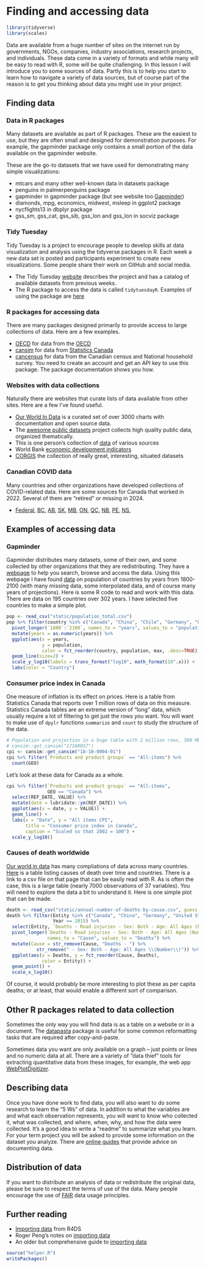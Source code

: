 # Finding and accessing data {#data-sources}

```r
library(tidyverse)
library(scales)
```

Data are available from a huge number of sites on the internet run by governments, NGOs, companies, industry associations, research projects, and individuals. These data come in a variety of formats and while many will be easy to read with R, some will be quite challenging. In this lesson I will introduce you to some sources of data. Partly this is to help you start to learn how to navigate a variety of data sources, but of course part of the reason is to get you thinking about data you might use in your project. 

## Finding data

### Data in R packages

Many datasets are available as part of R packages. These are the easiest to use, but they are often small and designed for demonstration purposes. For example, the gapminder package only contains a small portion of the data available on the gapminder website.

These are the go-to datasets that we have used for demonstrating many simple visualizations:

* mtcars and many other well-known data in datasets package
* penguins in palmerpenguins package
* gapminder in gapminder package  (but see website too [Gapminder](https://www.gapminder.org/data/))
* diamonds, mpg, economics, midwest, msleep in ggplot2 package
* nycflights13 in dbplyr package
* gss_sm, gss_cat, gss_sib, gss_lon and gss_lon in socviz package

### Tidy Tuesday

Tidy Tuesday is a project to encourage people to develop skills at data visualization and analysis using the tidyverse packages in R. 
Each week a new data set is posted and participants experiment to create new visualizations. Some people share their work on GitHub and social media.

* The Tidy Tuesday [website](https://github.com/rfordatascience/tidytuesday) describes the project and has a catalog of available datasets from previous weeks.
* The R package to access the data is called `tidytuesdayR`. Examples of using the package are [here](https://github.com/thebioengineer/tidytuesdayR)

### R packages for accessing data

There are many packages designed primarily to provide access to large collections of data. Here are a few examples.

* [OECD](https://cran.r-project.org/web/packages/OECD/vignettes/oecd_vignette_main.html) for data from the [OECD](https://stats.oecd.org/)
* [cansim](https://cran.r-project.org/web/packages/cansim/vignettes/cansim.html) for data from [Statistics Canada](https://www150.statcan.gc.ca/n1/en/type/data)
* [cancensus](https://cran.r-project.org/web/packages/cancensus/vignettes/cancensus.html) for data from the Canadian census and National household survey. You need to create an account and get an API key to use this package. The package documentation shows you how.

### Websites with data collections

Naturally there are websites that curate lists of data available from other sites. Here are a few I've found useful.

* [Our World In Data](https://ourworldindata.org/) is a curated set of over 3000 charts with documentation and open source data.
* The [awesome public datasets](https://github.com/awesomedata/awesome-public-datasets) project collects high quality public data, organized thematically. 
* This is one person's collection of [data](https://github.com/tacookson/data) of various sources
* World Bank [economic development indicators](https://datacatalog.worldbank.org/dataset/world-development-indicators)
* [CORGIS](https://corgis-edu.github.io/corgis/) the collection of really great, interesting, situated datasets

### Canadian COVID data

Many countries and other organizations have developed collections of COVID-related data. Here are some sources for Canada that worked in 2022. Several of them are "retired" or missing in 2024.

* [Federal](https://health-infobase.canada.ca/covid-19/visual-data-gallery/), [BC](https://experience.arcgis.com/experience/a6f23959a8b14bfa989e3cda29297ded), [AB](https://www.alberta.ca/stats/covid-19-alberta-statistics.htm), [SK](https://dashboard.saskatchewan.ca/health-wellness/covid-19/cases), [MB](https://www.arcgis.com/apps/opsdashboard/index.html#/29e86894292e449aa75763b077281b5b?rha=Winnipeg), [ON](https://covid-19.ontario.ca/data), [QC](https://www.inspq.qc.ca/covid-19/donnees/par-region), [NB](https://experience.arcgis.com/experience/8eeb9a2052d641c996dba5de8f25a8aa), [PE](https://www.princeedwardisland.ca/en/information/health-and-wellness/pei-covid-19-case-data), [NS](https://novascotia.ca/coronavirus/data/), 

## Examples of accessing data

### Gapminder

Gapminder distributes many datasets, some of their own, and some collected by other organizations that they are redistributing. They have a [webpage](https://www.gapminder.org/data/) to help you search, browse and access the data. Using this webpage I have found [data](http://gapm.io/dpop) on population of countries by years from 1800-2100 (with many missing data, some interpolated data, and of course many years of projections). Here is some R code to read and work with this data. There are data on 195 countries over 302 years. I have selected five countries to make a simple plot.

```r
pop <- read_csv("static/population_total.csv")
pop %>% filter(country %in% c("Canada", "China", "Chile", "Germany", "United States")) %>%
  pivot_longer(`1800`:`2100`, names_to = "years", values_to = "population") %>%
  mutate(years = as.numeric(years)) %>%
  ggplot(aes(x = years, 
             y = population, 
             color = fct_reorder(country, population, max, .desc=TRUE))) +
  geom_line(size=2) +
  scale_y_log10(labels = trans_format("log10", math_format(10^.x))) +
  labs(color = "Country")
```

### Consumer price index in Canada

One measure of inflation is its effect on prices. Here is a table from Statistics Canada that reports over 1 million rows of data on this measure. Statistics Canada tables are an extreme version of "long" data, which usually require a lot of filtering to get just the rows you want. You will want to make use of `dpylr` functions `summarize` and `count` to study the structure of the data.

```r
# Population and projection in a huge table with 2 million rows, 300 MB of data
# cansim::get_cansim("17100057")  
cpi <- cansim::get_cansim("18-10-0004-01")
cpi %>% filter(`Products and product groups` == "All-items") %>%
  count(GEO)
```

Let's look at these data for Canada as a whole.

```r
cpi %>% filter(`Products and product groups` == "All-items",
               GEO == "Canada") %>%
  select(REF_DATE, VALUE) %>%
  mutate(date = lubridate::ym(REF_DATE)) %>%
  ggplot(aes(x = date, y = VALUE)) +
  geom_line() + 
  labs(x = "Date", y = "All items CPI",
       title = "Consumer price index in Canada",
       caption = "Scaled so that 2002 = 100") + 
  scale_y_log10()
```

### Causes of death worldwide

[Our world in data](https://ourworldindata.org/) has many compliations of data across many countries. [Here](https://ourworldindata.org/causes-of-death) is a table listing causes of death over time and countries. There is a link to a csv file on that page that can be easily read with R. As is often the case, this is a large table (nearly 7000 observations of 37 variables). You will need to explore the data a bit to understand it. Here is one simple plot that can be made.

```r
death <- read_csv("static/annual-number-of-deaths-by-cause.csv", guess_max = 10000)
death %>% filter(Entity %in% c("Canada", "China", "Germany", "United States"),
                 Year == 2015) %>%
  select(Entity, `Deaths - Road injuries - Sex: Both - Age: All Ages (Number)`:`Terrorism (deaths)`) %>%
  pivot_longer(`Deaths - Road injuries - Sex: Both - Age: All Ages (Number)`:`Terrorism (deaths)`,
               names_to = "Cause", values_to = "Deaths") %>%
  mutate(Cause = str_remove(Cause, "Deaths - ") %>% 
           str_remove(" - Sex: Both - Age: All Ages \\(Number\\)")) %>%
  ggplot(aes(x = Deaths, y = fct_reorder(Cause, Deaths), 
             color = Entity)) +
  geom_point() +
  scale_x_log10()
```

Of course, it would probably be more interesting to plot these as per capita deaths; or at least, that would enable a different sort of comparison.


## Other R packages related to data collection

Sometimes the only way you will find data is as a table on a website or in a document. The [datapasta](https://github.com/MilesMcBain/datapasta) package is useful for some common reformatting tasks that are required after copy-and-paste.

Sometimes data you want are only available on a graph -- just points or lines and no numeric data at all. There are a variety of "data thief" tools for extracting quantitative data from these images, for example, the web app [WebPlotDigitizer](https://automeris.io/WebPlotDigitizer/).


## Describing data

Once you have done work to find data, you will also want to do some research to learn the "5 Ws" of data. In addition to what the variables are and what each observation represents, you will want to know who collected it, what was collected, and where, when, why, and how the data were collected. It's a good idea to write a "readme" to summarize what you learn. For your term project you will be asked to provide some information on the dataset you analyze. There are [online guides](https://data.research.cornell.edu/content/readme) that provide advice on documenting data. 

## Distribution of data

If you want to distribute an analysis of data or redistribute the original data, please be sure to respect the terms of use of the data. Many people encourage the use of [FAIR](https://en.wikipedia.org/wiki/FAIR_data) data usage principles.

## Further reading

* [Importing data](https://r4ds.hadley.nz/data-import.html) from R4DS
* Roger Peng's notes on [importing data](https://bookdown.org/rdpeng/rprogdatascience/getting-data-in-and-out-of-r.html)
* An older but comprehensive guide to [importing data](https://cran.r-project.org/doc/manuals/r-release/R-data.html)

```r
source("helper.R")
writePackages()
```


